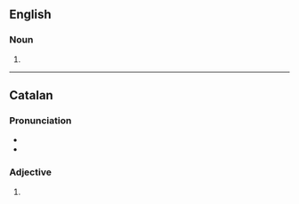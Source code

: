 ==English==

===Noun===
{{head|en|noun form}}

# {{plural of|en|antediluvian}}

----

==Catalan==

===Pronunciation===
* {{ca-IPA}}
* {{rhymes|ca|ans}}

===Adjective===
{{head|ca|adjective form}}

# {{masculine plural of|ca|antediluvià}}